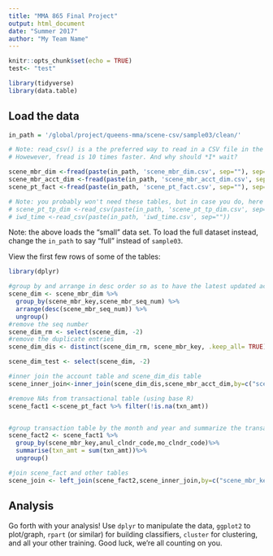 ```yaml
---
title: "MMA 865 Final Project"
output: html_document
date: "Summer 2017"
author: "My Team Name"
---
```


```r
knitr::opts_chunk$set(echo = TRUE)
test<- "test"
```


```r
library(tidyverse)
library(data.table)
```


## Load the data

```r
in_path = '/global/project/queens-mma/scene-csv/sample03/clean/'

# Note: read_csv() is a the preferred way to read in a CSV file in the tidyverse.
# Howewever, fread is 10 times faster. And why should *I* wait?

scene_mbr_dim <-fread(paste(in_path, 'scene_mbr_dim.csv', sep=""), sep=",")
scene_mbr_acct_dim <-fread(paste(in_path, 'scene_mbr_acct_dim.csv', sep=""), sep=",")
scene_pt_fact <-fread(paste(in_path, 'scene_pt_fact.csv', sep=""), sep=",")

# Note: you probably won't need these tables, but in case you do, here they are:
# scene_pt_tp_dim <-read_csv(paste(in_path, 'scene_pt_tp_dim.csv', sep=""))
# iwd_time <-read_csv(paste(in_path, 'iwd_time.csv', sep=""))
```

Note: the above loads the "small" data set. To load the full dataset instead, change the `in_path` to say "full" instead of `sample03`.

View the first few rows of some of the tables:

```r
library(dplyr)

#group by and arrange in desc order so as to have the latest updated account entry
scene_dim <- scene_mbr_dim %>% 
  group_by(scene_mbr_key,scene_mbr_seq_num) %>%
  arrange(desc(scene_mbr_seq_num)) %>%
  ungroup()
#remove the seq number
scene_dim_rm <- select(scene_dim, -2)
#remove the duplicate entries
scene_dim_dis <- distinct(scene_dim_rm, scene_mbr_key, .keep_all= TRUE)

scene_dim_test <- select(scene_dim, -2) 

#inner join the account table and scene_dim_dis table 
scene_inner_join<-inner_join(scene_dim_dis,scene_mbr_acct_dim,by=c("scene_mbr_key"="prim_scene_mbr_key"))

#remove NAs from transactional table (using base R)
scene_fact1 <-scene_pt_fact %>% filter(!is.na(txn_amt))


#group transaction table by the month and year and summarize the transaction amount 
scene_fact2 <- scene_fact1 %>%
  group_by(scene_mbr_key,anul_clndr_code,mo_clndr_code)%>%
  summarise(txn_amt = sum(txn_amt))%>%
  ungroup()

#join scene_fact and other tables
scene_join <- left_join(scene_fact2,scene_inner_join,by=c("scene_mbr_key"="scene_mbr_key"))

```


## Analysis

Go forth with your analysis! Use `dplyr` to manipulate the data, `ggplot2` to plot/graph, `rpart` (or similar) for building classifiers, `cluster` for clustering, and all your other training. Good luck, we're all counting on you.